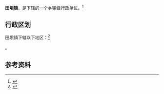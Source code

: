 {{中国乡级行政区|52/05/02/104/000}}

'''田坝镇'''，是{{PRC admin/fullname|52/05/02/104/000|3}}下辖的一个[[乡镇|乡镇]]级行政单位。<ref>{{PRC admin/ref sgc|{{PRC admin/parent|52/05/02/104/000}}}}</ref>

== 行政区划 ==

田坝镇下辖以下地区：<ref>{{PRC admin/ref sgc|52/05/02/104/000}}</ref>

{{PRC admin/children|52/05/02/104/000}}。

== 参考资料 ==

{{reflist}}

{{行政区划小作品}}
{{PRC admin/navcat|52/05/02/104/000}}